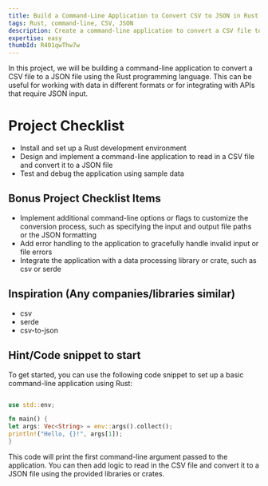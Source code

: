 ```yaml
---
title: Build a Command-Line Application to Convert CSV to JSON in Rust
tags: Rust, command-line, CSV, JSON
description: Create a command-line application to convert a CSV file to a JSON file using the Rust programming language
expertise: easy
thumbId: R401qwThw7w
---
```


In this project, we will be building a command-line application to convert a CSV file to a JSON file using the Rust programming language. This can be useful for working with data in different formats or for integrating with APIs that require JSON input.

<h1>Project Checklist</h1>
<ul>
  <li>Install and set up a Rust development environment</li>
  <li>
    Design and implement a command-line application to read in a CSV file and
    convert it to a JSON file
  </li>
  <li>Test and debug the application using sample data</li>
</ul>
<h2>Bonus Project Checklist Items</h2>
<ul>
  <li>
    Implement additional command-line options or flags to customize the
    conversion process, such as specifying the input and output file paths or
    the JSON formatting
  </li>
  <li>
    Add error handling to the application to gracefully handle invalid input or
    file errors
  </li>
  <li>
    Integrate the application with a data processing library or crate, such as
    csv or serde
  </li>
</ul>
<h2>Inspiration (Any companies/libraries similar)</h2>
<ul>
  <li>csv</li>
  <li>serde</li>
  <li>csv-to-json</li>
</ul>
<h2>Hint/Code snippet to start</h2>
To get started, you can use the following code snippet to set up a basic command-line
application using Rust:

```rust

use std::env;

fn main() {
let args: Vec<String> = env::args().collect();
println!("Hello, {}!", args[1]);
}

```

This code will print the first command-line argument passed to the application. You can then add logic to read in the CSV file and convert it to a JSON file using the provided libraries or crates.
